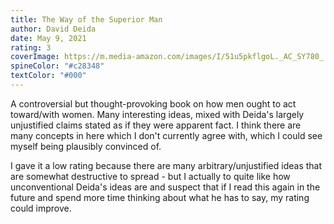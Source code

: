 ```yaml
---
title: The Way of the Superior Man
author: David Deida
date: May 9, 2021
rating: 3
coverImage: https://m.media-amazon.com/images/I/51u5pkflgoL._AC_SY780_.jpg
spineColor: "#c28348"
textColor: "#000"
---
```


A controversial but thought-provoking book on how men ought to act toward/with women. Many interesting ideas, mixed with Deida's largely unjustified claims stated as if they were apparent fact. I think there are many concepts in here which I don't currently agree with, which I could see myself being plausibly convinced of.

I gave it a low rating because there are many arbitrary/unjustified ideas that are somewhat destructive to spread - but I actually to quite like how unconventional Deida's ideas are and suspect that if I read this again in the future and spend more time thinking about what he has to say, my rating could improve.
